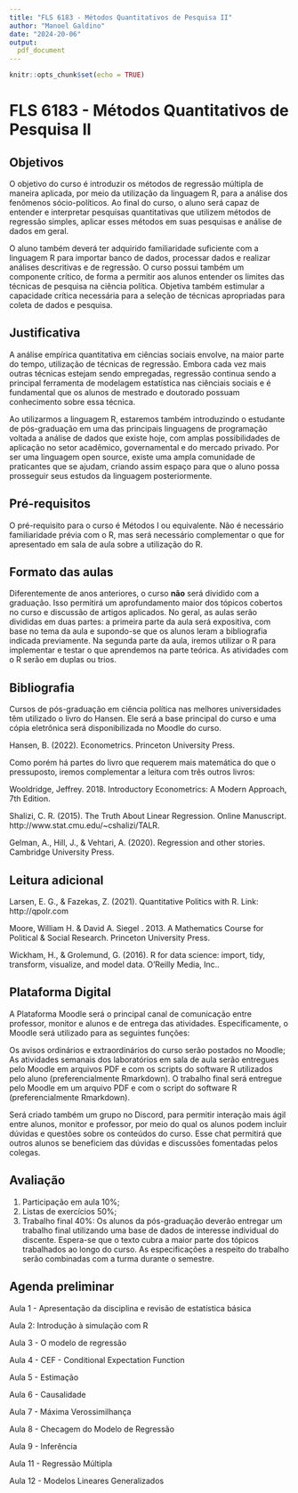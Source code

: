 ```yaml
---
title: "FLS 6183 - Métodos Quantitativos de Pesquisa II"
author: "Manoel Galdino"
date: "2024-20-06"
output: 
  pdf_document
---
```


```r
knitr::opts_chunk$set(echo = TRUE)
```

# FLS 6183 - Métodos Quantitativos de Pesquisa II 

## Objetivos

O objetivo do curso é introduzir os métodos de regressão múltipla de maneira aplicada,
por meio da utilização da linguagem R, para a análise dos fenômenos sócio-políticos. Ao
final do curso, o aluno será capaz de entender e interpretar pesquisas quantitativas que
utilizem métodos de regressão simples, aplicar esses métodos em suas pesquisas e análise
de dados em geral.

O aluno também deverá ter adquirido familiaridade suficiente com a linguagem R para
importar banco de dados, processar dados e realizar análises descritivas e de regressão.
O curso possui também um componente crítico, de forma a permitir aos alunos entender
os limites das técnicas de pesquisa na ciência política. Objetiva também estimular a capacidade crítica necessária para a seleção de técnicas apropriadas para coleta de dados e pesquisa.

## Justificativa
A análise empírica quantitativa em ciências sociais envolve, na maior parte do tempo,
utilização de técnicas de regressão. Embora cada vez mais outras técnicas estejam sendo
empregadas, regressão continua sendo a principal ferramenta de modelagem estatística
nas ciênciais sociais e é fundamental que os alunos de mestrado e doutorado possuam
conhecimento sobre essa técnica.

Ao utilizarmos a linguagem R, estaremos também introduzindo o estudante de pós-graduação em uma das principais linguagens de programação voltada a análise de dados
que existe hoje, com amplas possibilidades de aplicação no setor acadêmico, governamental e do mercado privado. Por ser uma linguagem open source, existe uma ampla comunidade de praticantes que se ajudam, criando assim espaço para que o aluno possa prosseguir seus estudos da linguagem posteriormente.


## Pré-requisitos

O pré-requisito para o curso é Métodos I ou equivalente. Não é necessário familiaridade prévia com o R, mas será necessário complementar o que for apresentado em sala de aula sobre a utilização do R.


## Formato das aulas
Diferentemente de anos anteriores, o curso **não** será dividido com a graduação. Isso permitirá um aprofundamento maior dos tópicos cobertos no curso e discussão de artigos aplicados. No geral, as aulas serão divididas em duas partes: a primeira parte da aula
será expositiva, com base no tema da aula e supondo-se que os alunos leram a bibliografia
indicada previamente. Na segunda parte da aula, iremos utilizar o R para implementar
e testar o que aprendemos na parte teórica. As atividades com o R serão em duplas ou
trios.

## Bibliografia

Cursos de pós-graduação em ciência política nas melhores universidades têm utilizado o livro do Hansen. Ele será a base principal do curso e uma cópia eletrônica será disponibilizada no Moodle do curso.

Hansen, B. (2022). Econometrics. Princeton University Press.

Como porém há partes do livro que requerem mais matemática do que o pressuposto, iremos complementar a leitura com três outros livros:

Wooldridge, Jeffrey. 2018. Introductory Econometrics: A Modern Approach, 7th Edition.

Shalizi, C. R. (2015). The Truth About Linear Regression. Online Manuscript. http://www.stat.cmu.edu/~cshalizi/TALR.

Gelman, A., Hill, J., & Vehtari, A. (2020). Regression and other stories. Cambridge University Press.

## Leitura adicional

Larsen, E. G., & Fazekas, Z. (2021). Quantitative Politics with R. Link: http://qpolr.com

Moore, William H. & David A. Siegel . 2013. A Mathematics Course for Political & Social Research. Princeton University Press.

Wickham, H., & Grolemund, G. (2016). R for data science: import, tidy, transform, visualize, and model data. O’Reilly Media, Inc..

## Plataforma Digital

A Plataforma Moodle será o principal canal de comunicação entre professor, monitor e
alunos e de entrega das atividades. Especificamente, o Moodle será utilizado para as
seguintes funções:

Os avisos ordinários e extraordinários do curso serão postados no Moodle;
As atividades semanais dos laboratórios em sala de aula serão entregues pelo Moodle
em arquivos PDF e com os scripts do software R utilizados pelo aluno (preferencialmente
Rmarkdown). O trabalho final será entregue pelo Moodle em um arquivo PDF e com o script do software R (preferencialmente Rmarkdown).

Será criado também um grupo no Discord, para permitir interação mais ágil entre alunos,
monitor e professor, por meio do qual os alunos podem incluir dúvidas e questões sobre
os conteúdos do curso. Esse chat permitirá que outros alunos se beneficiem das dúvidas
e discussões fomentadas pelos colegas.

## Avaliação
1. Participação em aula 10%;
2. Listas de exercícios 50%;
3. Trabalho final 40%: Os alunos da pós-graduação deverão entregar um trabalho final
utilizando uma base de dados de interesse individual do discente. Espera-se que o 
texto cubra a maior parte dos tópicos trabalhados ao longo do curso. As especificações a respeito do trabalho serão combinadas com a turma durante o semestre.

## Agenda preliminar
Aula 1 - Apresentação da disciplina e revisão de estatística básica

Aula 2: Introdução à simulação com R

Aula 3 - O modelo de regressão

Aula 4 - CEF - Conditional Expectation Function

Aula 5 - Estimação

Aula 6 - Causalidade

Aula 7 - Máxima Verossimilhança

Aula 8 - Checagem do Modelo de Regressão

Aula 9 - Inferência

Aula 11 - Regressão Múltipla

Aula 12 - Modelos Lineares Generalizados
